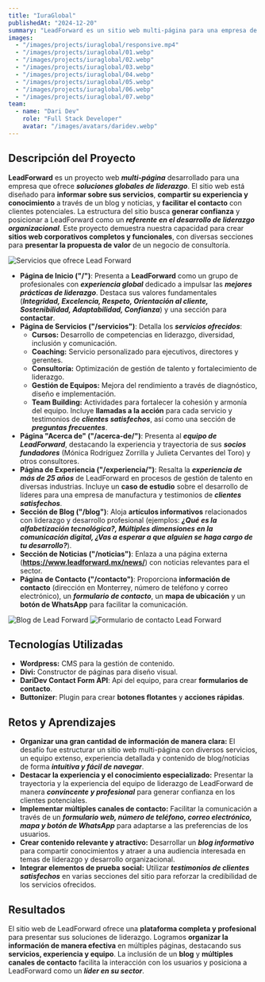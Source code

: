 ```yaml
---
title: "IuraGlobal"
publishedAt: "2024-12-20"
summary: "LeadForward es un sitio web multi-página para una empresa de soluciones de liderazgo, diseñado para informar sobre sus servicios, compartir su experiencia a través de un blog y facilitar el contacto con clientes potenciales. El sitio busca generar confianza y destacar su experiencia en el desarrollo de liderazgo organizacional."
images:
  - "/images/projects/iuraglobal/responsive.mp4"
  - "/images/projects/iuraglobal/01.webp"
  - "/images/projects/iuraglobal/02.webp"
  - "/images/projects/iuraglobal/03.webp"
  - "/images/projects/iuraglobal/04.webp"
  - "/images/projects/iuraglobal/05.webp"
  - "/images/projects/iuraglobal/06.webp"
  - "/images/projects/iuraglobal/07.webp"
team:
  - name: "Dari Dev"
    role: "Full Stack Developer"
    avatar: "/images/avatars/daridev.webp"
---
```


## Descripción del Proyecto

**LeadForward** es un proyecto web **_multi-página_** desarrollado para una empresa que ofrece **_soluciones globales de liderazgo_**. El sitio web está diseñado para **informar sobre sus servicios**, **compartir su experiencia y conocimiento** a través de un blog y noticias, y **facilitar el contacto** con clientes potenciales. La estructura del sitio busca **generar confianza** y posicionar a LeadForward como un **_referente en el desarrollo de liderazgo organizacional_**. Este proyecto demuestra nuestra capacidad para crear **sitios web corporativos completos y funcionales**, con diversas secciones para **presentar la propuesta de valor** de un negocio de consultoría.

![Servicios que ofrece Lead Forward](/images/projects/leadforward/02.webp)

* **Página de Inicio ("/")**: Presenta a **LeadForward** como un grupo de profesionales con **_experiencia global_** dedicado a impulsar las **_mejores prácticas de liderazgo_**. Destaca sus valores fundamentales (**_Integridad, Excelencia, Respeto, Orientación al cliente, Sostenibilidad, Adaptabilidad, Confianza_**) y una sección para **contactar**.
* **Página de Servicios ("/servicios")**: Detalla los **_servicios ofrecidos_**:
    * **Cursos:** Desarrollo de competencias en liderazgo, diversidad, inclusión y comunicación.
    * **Coaching:** Servicio personalizado para ejecutivos, directores y gerentes.
    * **Consultoría:** Optimización de gestión de talento y fortalecimiento de liderazgo.
    * **Gestión de Equipos:** Mejora del rendimiento a través de diagnóstico, diseño e implementación.
    * **Team Building:** Actividades para fortalecer la cohesión y armonía del equipo.
    Incluye **llamadas a la acción** para cada servicio y testimonios de **_clientes satisfechos_**, así como una sección de **_preguntas frecuentes_**.
* **Página "Acerca de" ("/acerca-de/")**: Presenta al **_equipo de LeadForward_**, destacando la experiencia y trayectoria de sus **_socios fundadores_** (Mónica Rodríguez Zorrilla y Julieta Cervantes del Toro) y otros consultores.
* **Página de Experiencia ("/experiencia/")**: Resalta la **_experiencia de más de 25 años_** de LeadForward en procesos de gestión de talento en diversas industrias. Incluye un **caso de estudio** sobre el desarrollo de líderes para una empresa de manufactura y testimonios de **_clientes satisfechos_**.
* **Sección de Blog ("/blog")**: Aloja **artículos informativos** relacionados con liderazgo y desarrollo profesional (ejemplos: ***¿Qué es la alfabetización tecnológica?, Múltiples dimensiones en la comunicación digital, ¿Vas a esperar a que alguien se haga cargo de tu desarrollo?***).
* **Sección de Noticias ("/noticias")**: Enlaza a una página externa (**https://www.leadforward.mx/news/**) con noticias relevantes para el sector.
* **Página de Contacto ("/contacto")**: Proporciona **información de contacto** (dirección en Monterrey, número de teléfono y correo electrónico), un **_formulario de contacto_**, un **mapa de ubicación** y un **botón de WhatsApp** para facilitar la comunicación.

![Blog de Lead Forward](/images/projects/leadforward/08.webp)
![Formulario de contacto Lead Forward](/images/projects/leadforward/10.webp)

## Tecnologías Utilizadas

- **Wordpress:** CMS para la gestión de contenido.
- **Divi:** Constructor de páginas para diseño visual.
- **DariDev Contact Form API**: Api del equipo, para crear **formularios de contacto**.
- **Buttonizer**: Plugin para crear **botones flotantes** y **acciones rápidas**.

## Retos y Aprendizajes

* **Organizar una gran cantidad de información de manera clara:** El desafío fue estructurar un sitio web multi-página con diversos servicios, un equipo extenso, experiencia detallada y contenido de blog/noticias de forma **_intuitiva y fácil de navegar_**.
* **Destacar la experiencia y el conocimiento especializado:** Presentar la trayectoria y la experiencia del equipo de liderazgo de LeadForward de manera **_convincente y profesional_** para generar confianza en los clientes potenciales.
* **Implementar múltiples canales de contacto:** Facilitar la comunicación a través de un **_formulario web, número de teléfono, correo electrónico, mapa y botón de WhatsApp_** para adaptarse a las preferencias de los usuarios.
* **Crear contenido relevante y atractivo:** Desarrollar un **_blog informativo_** para compartir conocimientos y atraer a una audiencia interesada en temas de liderazgo y desarrollo organizacional.
* **Integrar elementos de prueba social:** Utilizar **_testimonios de clientes satisfechos_** en varias secciones del sitio para reforzar la credibilidad de los servicios ofrecidos.

## Resultados

El sitio web de LeadForward ofrece una **plataforma completa y profesional** para presentar sus soluciones de liderazgo. Logramos **organizar la información de manera efectiva** en múltiples páginas, destacando sus **servicios, experiencia y equipo**. La inclusión de un **blog** y **múltiples canales de contacto** facilita la interacción con los usuarios y posiciona a LeadForward como un **_líder en su sector_**.